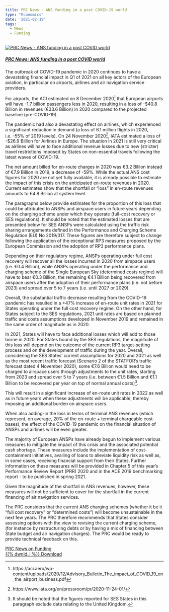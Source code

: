 ```yaml
---
title: PRC News - ANS funding in a post COVID-19 world 
type: "Economics"
date: '2021-02-19'
tags:
  - News
  - Funding
---
```


<div class="container">
<div class="row align-items-start">

<div class="col-sm-3">
<div class="card border-0"><a href="/library/news_prc_2021_02_funding.pdf">
  <img class="card-img-top" src="/images/prc/prc_news_funding.png" alt="PRC News - ANS funding in a post COVID world">
  <div class="card-body"><h5 class="card-title">PRC News: ANS funding in a post COVID world</h5></a><p class="card-text"></p>
</div></div>
</div>

<div class="col-sm-9">
The outbreak of COVID-19 pandemic in 2020 continues to have a devastating financial impact in Q1 of 2021 on all key actors of the European aviation, in particular on airports, airlines and air navigation service providers.

For airports, the ACI estimated on 8 December 2020[^1] that European airports will have -1.7 billion passengers less in 2020, resulting in a loss of -$40.8 Billion in revenues (€33.6 Billion) in 2020 compared to the projected baseline (pre-COVID-19).

The pandemic had also a devastating effect on airlines, which experienced a significant reduction in demand (a loss of 6.1 million flights in 2020, i.e. -55% of 2019 levels). On 24 November 2020[^2], IATA estimated a loss of -$26.9 Billion for Airlines in Europe. The situation in 2021 is still very critical as airlines will have to face additional revenue losses due to new (stricter) travel restrictions imposed by States on non-essential travels following the latest waves of COVID-19.
</div>

</div></div>
<div>
The net amount billed for en-route charges in 2020 was €3.2 Billion instead of €7.9 Billion in 2019, a decrease of -59%. While the actual ANS cost figures for 2020 are not yet fully available, it is already possible to estimate the impact of this crisis on the anticipated en-route revenues in 2020. Current estimates show that the shortfall or “loss” in en-route revenues amounts to €4.8 Billion at system level.

The paragraphs below provide estimates for the proportion of this loss that could be attributed to ANSPs and airspace users in future years depending on the charging scheme under which they operate (full-cost recovery or SES regulations). It should be noted that the estimated losses that are presented below for SES ANSPs were calculated using the traffic risk sharing arrangements defined in the Performance and Charging Scheme Regulation (EU) No 2019/317. These figures are therefore subject to change following the application of the exceptional RP3 measures proposed by the European Commission and the adoption of RP3 performance plans.

Depending on their regulatory regime, ANSPs operating under full cost recovery will recover all the losses incurred in 2020 from airspace users (i.e. €0.4 Billion), while ANSPs operating under the performance and charging scheme of the Single European Sky (determined costs regime) will have to bear €0.3 Billion, the remaining €4.1 Billion being recovered from airspace users after the adoption of their performance plans (i.e. not before 2023) and spread over 5 to 7 years (i.e. until 2027 or 2029).

Overall, the substantial traffic decrease resulting from the COVID-19 pandemic has resulted in a +47% increase of en-route unit rates in 2021 for States operating under the full cost recovery regime. On the other hand, for States subject to the SES regulations, 2021 unit rates are based on planned traffic and costs assumptions developed in November 2019 and remained in the same order of magnitude as in 2020. 

In 2021, States will have to face additional losses which will add to those borne in 2020. For States bound by the SES regulations, the magnitude of this loss will depend on the outcome of the current RP3 target-setting process and on the development of traffic during the year. Overall, considering the SES States’ current assumptions for 2020 and 2021 as well as the most recent traffic forecast (Scenario 2 of the STATFOR’s traffic forecast dated 4 November 2020), some €7.6 Billion would need to be charged to airspace users through adjustments to the unit rates, starting from 2023 and spread over 5 to 7 years (i.e. between €1.5 Billion and €1.1 Billion to be recovered per year on top of normal annual costs)[^3].

This will result in a significant increase of en-route unit rates in 2022 as well as in future years when these adjustments will be applicable, thereby imposing an additional burden on airspace users.

When also adding-in the loss in terms of terminal ANS revenues (which represent, on average, 20% of the en-route + terminal chargeable cost-bases), the effect of the COVID-19 pandemic on the financial situation of ANSPs and airlines will be even greater.

The majority of European ANSPs have already begun to implement various measures to mitigate the impact of this crisis and the associated potential cash shortage. These measures include the implementation of cost-containment initiatives, availing of loans to alleviate liquidity risk as well as, in some cases, receiving financial support from their States. Further information on these measures will be provided in Chapter 5 of this year’s Performance Review Report (PRR) 2020 and in the ACE 2019 benchmarking report - to be published in spring 2021.

Given the magnitude of the shortfall in ANS revenues, however, these measures will not be sufficient to cover for the shortfall in the current financing of air navigation services.

The PRC considers that the current ANS charging schemes (whether it be it “full cost recovery” or “determined costs”) will become unsustainable in the next few years. 
The PRC therefore recommends that States consider assessing options with the view to revising the current charging scheme, (for instance by restructuring debts or by having a mix of financing between State budget and air navigation charges). The PRC would be ready to provide technical feedback on this.

<a href="/library/news_prc_2021_02_funding.pdf" class="btn btn-info" role="button" target="_blank"> PRC News on Funding <br> {{% dwnld_i %}} Download </a>
</div>

[^1]: https://aci.aero/wp-content/uploads/2020/12/Advisory_Bulletin_The_impact_of_COVID_19_on_the_airport_business.pdf
[^2]: https://www.iata.org/en/pressroom/pr/2020-11-24-01/
[^3]: It should be noted that the figures reported for SES States in this paragraph exclude data relating to the United Kingdom.